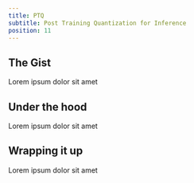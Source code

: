 ```yaml
---
title: PTQ
subtitle: Post Training Quantization for Inference
position: 11
---
```


## The Gist

Lorem ipsum dolor sit amet

## Under the hood

Lorem ipsum dolor sit amet

## Wrapping it up

Lorem ipsum dolor sit amet

